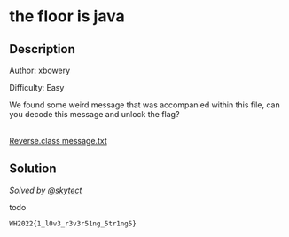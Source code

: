 # the floor is java

## Description

Author: xbowery

Difficulty: Easy

We found some weird message that was accompanied within this file, can you decode this message and unlock the flag?

<br />
<a href="/files/whitehacks-2022/Reverse.class" download>
  Reverse.class
</a>
<a href="/files/whitehacks-2022/message.txt" download>
  message.txt
</a>

## Solution

_Solved by [@skytect](https://github.com/skytect)_

todo

`WH2022{1_l0v3_r3v3r51ng_5tr1ng5}`
